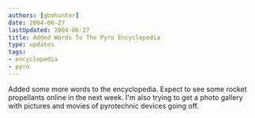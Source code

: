 ```yaml
---
authors: [gbmhunter]
date: 2004-06-27
lastUpdated: 2004-06-27
title: Added Words To The Pyro Encyclopedia
type: updates
tags:
- encyclopedia
- pyro
---
```



Added some more words to the encyclopedia. Expect to see some rocket propellants online in the next week. I'm also trying to get a photo gallery with pictures and movies of pyrotechnic devices going off.
